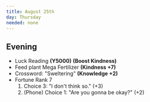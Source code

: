 ```yaml
---
title: August 25th
day: Thursday
needed: none
---
```


## Evening
- Luck Reading **(Y5000)** **(Boost Kindness)**
- Feed plant Mega Fertilizer **(Kindness +7)**
- Crossword: "Sweltering" **(Knowledge +2)**
- Fortune Rank 7
    1. Choice 3: "I don't think so." (+3)
    1. (Phone) Choice 1: "Are you gonna be okay?" (+2)